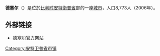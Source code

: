 {{Unreferenced|time=2018-08-13T06:49:14+00:00}}
'''德塞尔'''（{{lang-nl|Dessel}}）是位於[[比利时|比利时]][[安特衛普省|安特衛普省]]部的一座[[城市|城市]]，人口8,773人（2006年）。

== 外部链接 ==
* [http://www.dessel.be/ 德塞尔官方网站] {{Wayback|url=http://www.dessel.be/ |date=20080801183125 }}

{{安特卫普省市区}}
{{Belgium-geo-stub}}
{{DEFAULTSORT:Dessel}}

[[Category:安特卫普省市镇|Category:安特卫普省市镇]]